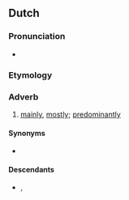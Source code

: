 ==Dutch==

===Pronunciation===
* {{audio|nl|Nl-voornamelijk.ogg|audio}}

===Etymology===
{{suffix|nl|voornaam|lijk}}

===Adverb===
{{nl-adv}}

# [[mainly]], [[mostly]]; [[predominantly]]
#: {{ux|nl|De bewoners van Samana bestaan nu '''voornamelijk''' uit Dominicanen en Europeanen, '''voornamelijk''' Fransen, gevolgd door Italianen en Spanjaarden.|Samana's residents are mainly Dominicans and Europeans -- predominantly French, followed by Italians and Spanish.}}

====Synonyms====
* {{l|nl|vnl.}}

====Descendants====
* {{desc|dcr|vornaamlyk}}, {{l|dcr|voornaemlik}}
